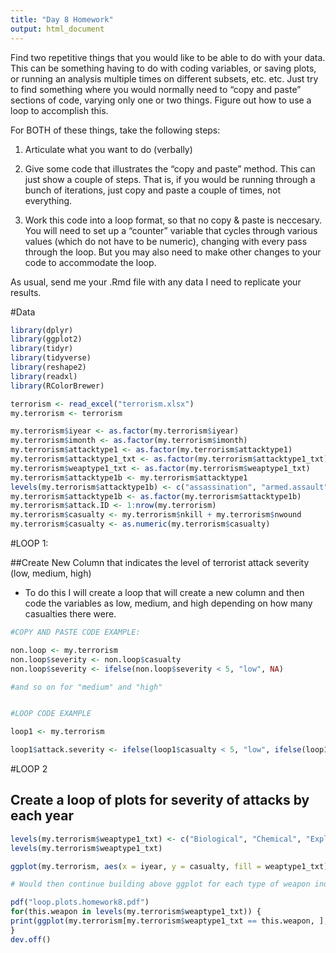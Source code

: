 ```yaml
---
title: "Day 8 Homework"
output: html_document
---
```


Find two repetitive things that you would like to be able to do with your data.  This can be something having to do with coding variables, or saving plots, or running an analysis multiple times on different subsets, etc. etc.  Just try to find something where you would normally need to "copy and paste" sections of code, varying only one or two things.  Figure out how to use a loop to accomplish this.  

For BOTH of these things, take the following steps:

1. Articulate what you want to do (verbally)

2. Give some code that illustrates the "copy and paste" method.  This can just show a couple of steps.  That is, if you would be running through a bunch of iterations, just copy and paste a couple of times, not everything.

3. Work this code into a loop format, so that no copy & paste is neccesary.  You will need to set up a "counter" variable that cycles through various values (which do not have to be numeric), changing with every pass through the loop.  But you may also need to make other changes to your code to accommodate the loop.

As usual, send me your .Rmd file with any data I need to replicate your results.

#Data
```r
library(dplyr)
library(ggplot2)
library(tidyr)
library(tidyverse)
library(reshape2)
library(readxl)
library(RColorBrewer)

terrorism <- read_excel("terrorism.xlsx")
my.terrorism <- terrorism

my.terrorism$iyear <- as.factor(my.terrorism$iyear)
my.terrorism$imonth <- as.factor(my.terrorism$imonth)
my.terrorism$attacktype1 <- as.factor(my.terrorism$attacktype1)
my.terrorism$attacktype1_txt <- as.factor(my.terrorism$attacktype1_txt)
my.terrorism$weaptype1_txt <- as.factor(my.terrorism$weaptype1_txt)
my.terrorism$attacktype1b <- my.terrorism$attacktype1
levels(my.terrorism$attacktype1b) <- c("assassination", "armed.assault", "bombing.explosion", "hijacking", "hostage.barricade", "hostage.kidnapping", "facility.attack", "unarmed.assault", "unknown" )
my.terrorism$attacktype1b <- as.factor(my.terrorism$attacktype1b)
my.terrorism$attack.ID <- 1:nrow(my.terrorism)
my.terrorism$casualty <- my.terrorism$nkill + my.terrorism$nwound
my.terrorism$casualty <- as.numeric(my.terrorism$casualty)
```

#LOOP 1:

##Create New Column that indicates the level of terrorist attack severity (low, medium, high)

  - To do this I will create a loop that will create a new column and then code the variables as low, medium, and high depending on how many casualties there were. 
  
```r
#COPY AND PASTE CODE EXAMPLE:

non.loop <- my.terrorism
non.loop$severity <- non.loop$casualty
non.loop$severity <- ifelse(non.loop$severity < 5, "low", NA)

#and so on for "medium" and "high"


#LOOP CODE EXAMPLE

loop1 <- my.terrorism

loop1$attack.severity <- ifelse(loop1$casualty < 5, "low", ifelse(loop1$casualty > 20, "high",ifelse(loop1$casualty >= 5 & loop1$casualty <=20, "medium", NA)))

```

#LOOP 2

## Create a loop of plots for severity of attacks by each year


```r
levels(my.terrorism$weaptype1_txt) <- c("Biological", "Chemical", "Explosives", "Fake Weapons", "Firearms", "Incendiary", "Melee", "Other", "Sabotage Equipment", "Unknown", "Vehicle")
levels(my.terrorism$weaptype1_txt)

ggplot(my.terrorism, aes(x = iyear, y = casualty, fill = weaptype1_txt))+geom_bar(stat = "identity", position = "dodge") +scale_y_log10(breaks = c(10, 50, 250, 500, 750, 1000, 1500)) +ggtitle("Annual Terrorist Attack Casualties by Weapon Type") +scale_fill_brewer(palette = "Spectral", name = "Weapon Type")+ theme(plot.title = element_text(hjust = 0.5))

# Would then continue building above ggplot for each type of weapon individually, instead, I could use the following loop: 

pdf("loop.plots.homework8.pdf")
for(this.weapon in levels(my.terrorism$weaptype1_txt)) {
print(ggplot(my.terrorism[my.terrorism$weaptype1_txt == this.weapon, ], aes(iyear,casualty)) + geom_bar(stat = "identity") + ggtitle(this.weapon))
}
dev.off()


```

